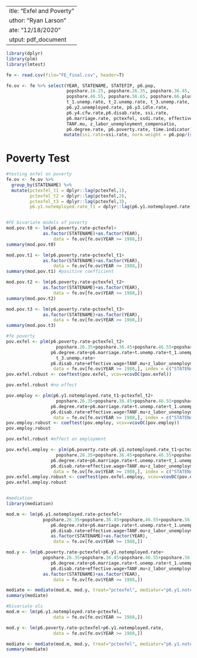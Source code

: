  ---
title: "Exfel and Poverty"
author: "Ryan Larson"
date: "12/18/2020"
output: pdf_document
---

```r

library(dplyr)
library(plm)
library(lmtest)

fe <- read.csv(file="FE_final.csv", header=T)

fe.ov <- fe %>% select(YEAR, STATENAME, STATEFIP, p6.pop, 
                       popshare.16.25, popshare.26.35, popshare.36.45,
                       popshare.46.55, popshare.56.65, popshare.66.plus, t.unemp.rate,
                       t_1.unemp.rate, t_2.unemp.rate, t_3.unemp.rate, p6.y1.notemployed.rate,
                       p6.y2.unemployed.rate, p6.y3.idle.rate,
                       p6.y4.cfw.rate,p6.disab.rate, ssi.rate,
                       p6.marriage.rate, pctexfel, ssdi.rate, effective.wage, 
                       TANF.mu, z_labor_unemployment_compensatio,
                       p6.degree.rate, p6.poverty.rate, time.indicator) %>%
                      mutate(ssi.rate=ssi.rate, norm.weight = p6.pop/(sum(p6.pop)/1550))
```

# Poverty Test

```r
#testing exfel on poverty
fe.ov <- fe.ov %>%
  group_by(STATENAME) %>%
  mutate(pctexfel_t1 = dplyr::lag(pctexfel,1),
         pctexfel_t2 = dplyr::lag(pctexfel,2),
         pctexfel_t3 = dplyr::lag(pctexfel,3),
         p6.y1.notemployed.rate_t1 = dplyr::lag(p6.y1.notemployed.rate,1))


#FE bivariate models of poverty
mod.pov.t0 <- lm(p6.poverty.rate~pctexfel+
              as.factor(STATENAME)+as.factor(YEAR),
                  data = fe.ov[fe.ov$YEAR >= 1988,])
summary(mod.pov.t0)

mod.pov.t1 <- lm(p6.poverty.rate~pctexfel_t1+
              as.factor(STATENAME)+as.factor(YEAR),
                  data = fe.ov[fe.ov$YEAR >= 1988,])
summary(mod.pov.t1) #positive coefficient

mod.pov.t2 <- lm(p6.poverty.rate~pctexfel_t2+
              as.factor(STATENAME)+as.factor(YEAR),
                  data = fe.ov[fe.ov$YEAR >= 1988,])
summary(mod.pov.t2)

mod.pov.t3 <- lm(p6.poverty.rate~pctexfel_t3+
              as.factor(STATENAME)+as.factor(YEAR),
                  data = fe.ov[fe.ov$YEAR >= 1988,])
summary(mod.pov.t3)

#fe poverty 
pov.exfel <- plm(p6.poverty.rate~pctexfel_t2+
                   popshare.26.35+popshare.36.45+popshare.46.55+popshare.56.65+popshare.66.plus+
                 p6.degree.rate+p6.marriage.rate+t.unemp.rate+t_1.unemp.rate+t_2.unemp.rate+
                   t_3.unemp.rate+
                 p6.disab.rate+effective.wage+TANF.mu+z_labor_unemployment_compensatio,
                  data = fe.ov[fe.ov$YEAR >= 1988,], index = c("STATENAME","YEAR"), model="within",effect="twoway")
pov.exfel.robust <- coeftest(pov.exfel, vcov=vcovDC(pov.exfel))

pov.exfel.robust #no effect

pov.employ <- plm(p6.y1.notemployed.rate_t1~pctexfel_t2+
                   popshare.26.35+popshare.36.45+popshare.46.55+popshare.56.65+popshare.66.plus+
                 p6.degree.rate+p6.marriage.rate+t.unemp.rate+t_1.unemp.rate+t_2.unemp.rate+t_3.unemp.rate+
                 p6.disab.rate+effective.wage+TANF.mu+z_labor_unemployment_compensatio,
                  data = fe.ov[fe.ov$YEAR >= 1988,], index = c("STATENAME","YEAR"), model="within",effect="twoway")
pov.employ.robust <- coeftest(pov.employ, vcov=vcovDC(pov.employ))
pov.employ.robust

pov.exfel.robust #effect on employment

pov.exfel.employ <- plm(p6.poverty.rate~p6.y1.notemployed.rate_t1+pctexfel_t2+
                   popshare.26.35+popshare.36.45+popshare.46.55+popshare.56.65+popshare.66.plus+
                 p6.degree.rate+p6.marriage.rate+t.unemp.rate+t_1.unemp.rate+t_2.unemp.rate+t_3.unemp.rate+
                 p6.disab.rate+effective.wage+TANF.mu+z_labor_unemployment_compensatio,
                  data = fe.ov[fe.ov$YEAR >= 1988,], index = c("STATENAME","YEAR"), model="within",effect="twoway")
pov.exfel.employ.robust <- coeftest(pov.exfel.employ, vcov=vcovDC(pov.exfel.employ))
pov.exfel.employ.robust 


#mediation
library(mediation)

mod.m <- lm(p6.y1.notemployed.rate~pctexfel+
              popshare.26.35+popshare.36.45+popshare.46.55+popshare.56.65+popshare.66.plus+
                 p6.degree.rate+p6.marriage.rate+t.unemp.rate+t_1.unemp.rate+t_2.unemp.rate+t_3.unemp.rate+
                 p6.disab.rate+effective.wage+TANF.mu+z_labor_unemployment_compensatio+
                 as.factor(STATENAME)+as.factor(YEAR),
                  data = fe.ov[fe.ov$YEAR >= 1988,])

mod.y <- lm(p6.poverty.rate~pctexfel+p6.y1.notemployed.rate+
              popshare.26.35+popshare.36.45+popshare.46.55+popshare.56.65+popshare.66.plus+
                 p6.degree.rate+p6.marriage.rate+t.unemp.rate+t_1.unemp.rate+t_2.unemp.rate+t_3.unemp.rate+
                 p6.disab.rate+effective.wage+TANF.mu+z_labor_unemployment_compensatio+
              as.factor(STATENAME)+as.factor(YEAR),
                  data = fe.ov[fe.ov$YEAR >= 1988,])

mediate <- mediate(mod.m, mod.y, treat="pctexfel", mediator="p6.y1.notemployed.rate")
summary(mediate)

#bivariate ols
mod.m <- lm(p6.y1.notemployed.rate~pctexfel,
                  data = fe.ov[fe.ov$YEAR >= 1988,])

mod.y <- lm(p6.poverty.rate~pctexfel+p6.y1.notemployed.rate,
                  data = fe.ov[fe.ov$YEAR >= 1988,])

mediate <- mediate(mod.m, mod.y, treat="pctexfel", mediator="p6.y1.notemployed.rate")
summary(mediate)
```